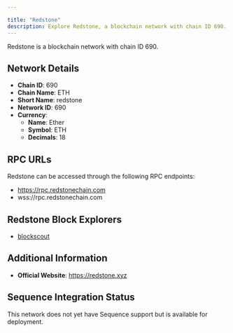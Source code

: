 ```yaml
---

title: "Redstone"
description: Explore Redstone, a blockchain network with chain ID 690. Learn about its native currency, Ether, and how to interact with the network.
---
```




Redstone is a blockchain network with chain ID 690.

## Network Details

- **Chain ID**: 690
- **Chain Name**: ETH
- **Short Name**: redstone
- **Network ID**: 690
- **Currency**: 
  - **Name**: Ether
  - **Symbol**: ETH
  - **Decimals**: 18

## RPC URLs

Redstone can be accessed through the following RPC endpoints:

- https://rpc.redstonechain.com
- wss://rpc.redstonechain.com

## Redstone Block Explorers

- [blockscout](https://explorer.redstone.xyz)

## Additional Information

- **Official Website**: https://redstone.xyz

## Sequence Integration Status

This network does not yet have Sequence support but is available for deployment.
